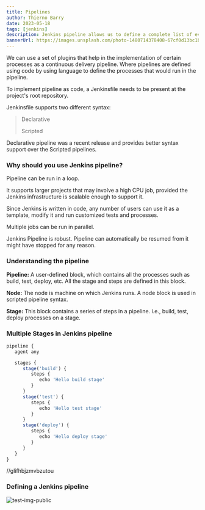 ```yaml
---
title: Pipelines
author: Thierno Barry
date: 2023-05-18
tags: [jenkins]
description: Jenkins pipeline allows us to define a complete list of events that happen in the code lifecycle. Starting from the build, to testing and deployment.
bannerUrl: https://images.unsplash.com/photo-1480714378408-67cf0d13bc1b
---
```


We can use a set of plugins that help in the implementation of certain processes as a continuous delivery pipeline. Where pipelines are defined using code by using language to define the processes that would run in the pipeline.

To implement pipeline as code, a Jenkinsfile needs to be present at the project's root repository.

Jenkinsfile supports two different syntax:

> Declarative
>
> Scripted

Declarative pipeline was a recent release and provides better syntax support over the Scripted pipelines.

### Why should you use Jenkins pipeline?

Pipeline can be run in a loop.

It supports larger projects that may involve a high CPU job, provided the Jenkins infrastructure is scalable enough to support it.

Since Jenkins is written in code, any number of users can use it as a template, modify it and run customized tests and processes.

Multiple jobs can be run in parallel.

Jenkins Pipeline is robust. Pipeline can automatically be resumed from it might have stopped for any reason.

### Understanding the pipeline

**Pipeline:** A user-defined block, which contains all the processes such as build, test, deploy, etc. All the stage and steps are defined in this block.

**Node:** The node is machine on which Jenkins runs. A node block is used in scripted pipeline syntax.

**Stage:** This block contains a series of steps in a pipeline. i.e., build, test, deploy processes on a stage.

### Multiple Stages in Jenkins pipeline

```jsx
pipeline {
   agent any

   stages {
      stage('build') {
         steps {
            echo 'Hello build stage'
         }
      }
      stage('test') {
         steps {
            echo 'Hello test stage'
         }
      }
      stage('deploy') {
         steps {
            echo 'Hello deploy stage'
         }
      }
   }
}
``` 
//glifhbjzmvbzutou

### Defining a Jenkins pipeline

![test-img-public](/images/9.png)